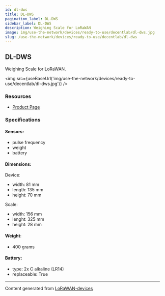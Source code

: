 ```yaml
---
id: dl-dws
title: DL-DWS
pagination_label: DL-DWS
sidebar_label: DL-DWS
description: Weighing Scale for LoRaWAN
image: img/use-the-network/devices/ready-to-use/decentlab/dl-dws.jpg
slug: /use-the-network/devices/ready-to-use/decentlab/dl-dws
---
```



## DL-DWS

Weighing Scale for LoRaWAN.

<img src={useBaseUrl('img/use-the-network/devices/ready-to-use/decentlab/dl-dws.jpg')} />

### Resources

- [Product Page](https://www.decentlab.com/products/weighing-scale-for-lorawan)

### Specifications

#### Sensors:

- pulse frequency
- weight
- battery

#### Dimensions:

Device:
- width: 81 mm
- length: 135 mm
- height: 70 mm

Scale:
- width: 156 mm
- lenght: 325 mm
- height: 28 mm

#### Weight:

- 400 grams

#### Battery:

- type: 2x C alkaline (LR14)
- replaceable: True

---

Content generated from [LoRaWAN-devices](https://github.com/TheThingsNetwork/lorawan-devices)

